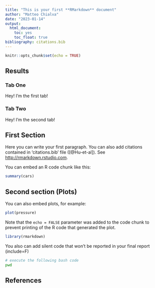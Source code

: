 ```yaml
---
title: "This is your first **RMarkdown** document"
author: "Matteo Chialva"
date: "2023-01-14"
output:
  html_document: 
    toc: yes
    toc_float: true
bibliography: citations.bib
---
```


```r
knitr::opts_chunk$set(echo = TRUE)
```

## Results {.tabset}

### Tab One

Hey! I'm the first tab!

### Tab Two

Hey! I'm the second tab!

##  {.unnumbered}

## First Section

Here you can write your first paragraph. You can also add citations contained in 'citations.bib' file ([@Hu-et-al]). See <http://rmarkdown.rstudio.com>.

You can embed an R code chunk like this:

```r
summary(cars)
```

## Second section (Plots)

You can also embed plots, for example:

```r
plot(pressure)
```

Note that the `echo = FALSE` parameter was added to the code chunk to prevent printing of the R code that generated the plot.

```r
library(rmarkdown)
```

You also can add silent code that won't be reported in your final report (include=F)

```bash
# execute the following bash code
pwd
```

## References
